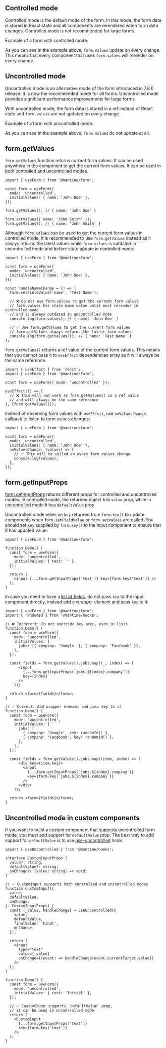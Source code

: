 

## Controlled mode

Controlled mode is the default mode of the form. In this mode, the form data is
stored in React state and all components are rerendered when form data changes.
Controlled mode is not recommended for large forms.

Example of a form with controlled mode:

<Demo data={FormDemos.controlled} />

As you can see in the example above, `form.values` update on every change. This
means that every component that uses `form.values` will rerender on every change.

## Uncontrolled mode

Uncontrolled mode is an alternative mode of the form introduced in 7.8.0 release.
It is now the recommended mode for all forms.
Uncontrolled mode provides significant performance improvements for large forms.

With uncontrolled mode, the form data is stored in a ref instead of React state
and `form.values` are not updated on every change.

Example of a form with uncontrolled mode:

<Demo data={FormDemos.uncontrolled} />

As you can see in the example above, `form.values` do not update at all.

## form.getValues

`form.getValues` function returns current form values. It can be
used anywhere in the component to get the current form values. It can
be used in both controlled and uncontrolled modes.

```tsx
import { useForm } from '@mantine/form';

const form = useForm({
  mode: 'uncontrolled',
  initialValues: { name: 'John Doe' },
});

form.getValues(); // { name: 'John Doe' }

form.setValues({ name: 'John Smith' });
form.getValues(); // { name: 'John Smith' }
```

Although `form.values` can be used to get the current form values in controlled mode, it is
recommended to use `form.getValues` instead as it always returns the latest
values while `form.values` is outdated in uncontrolled mode and before state
update in controlled mode.

```tsx
import { useForm } from '@mantine/form';

const form = useForm({
  mode: 'uncontrolled',
  initialValues: { name: 'John Doe' },
});

const handleNameChange = () => {
  form.setFieldValue('name', 'Test Name');

  // ❌ Do not use form.values to get the current form values
  // form.values has stale name value until next rerender in controlled mode
  // and is always outdated in uncontrolled mode
  console.log(form.values); // { name: 'John Doe' }

  // ✅ Use form.getValues to get the current form values
  // form.getValues always returns the latest form values
  console.log(form.getValues()); // { name: 'Test Name' }
};
```

`form.getValues()` returns a ref value of the current form values. This means that
you cannot pass it to `useEffect` dependencies array as it will always be the same
reference.

```tsx
import { useEffect } from 'react';
import { useForm } from '@mantine/form';

const form = useForm({ mode: 'uncontrolled' });

useEffect(() => {
  // ❌ This will not work as form.getValues() is a ref value
  // and will always be the same reference
}, [form.getValues()]);
```

Instead of observing form values with `useEffect`, use `onValuesChange` callback
to listen to form values changes:

```tsx
import { useForm } from '@mantine/form';

const form = useForm({
  mode: 'uncontrolled',
  initialValues: { name: 'John Doe' },
  onValuesChange: (values) => {
    // ✅ This will be called on every form values change
    console.log(values);
  },
});
```

## form.getInputProps

[form.getInputProps](/form/get-input-props/) returns different props for controlled
and uncontrolled modes. In controlled mode, the returned object has `value` prop,
while in uncontrolled mode it has `defaultValue` prop.

Uncontrolled mode relies on `key` returned from `form.key()` to update
components when `form.setFieldValue` or `form.setValues` are called. You should
set `key` supplied by `form.key()` to the input component to ensure that it has
updated value:

```tsx
import { useForm } from '@mantine/form';

function Demo() {
  const form = useForm({
    mode: 'uncontrolled',
    initialValues: { text: '' },
  });

  return (
    <input {...form.getInputProps('text')} key={form.key('text')} />
  );
}
```

In case you need to have a [list of fields](/form/nested/#nested-arrays),
do not pass `key` to the input component directly, instead add a wrapper
element and pass `key` to it:

```tsx
import { useForm } from '@mantine/form';
import { randomId } from '@mantine/hooks';

// ❌ Incorrect: Do not override key prop, even in lists
function Demo() {
  const form = useForm({
    mode: 'uncontrolled',
    initialValues: {
      jobs: [{ company: 'Google' }, { company: 'Facebook' }],
    },
  });

  const fields = form.getValues().jobs.map((_, index) => (
      <input
        {...form.getInputProps(`jobs.${index}.company`)}
        key={index}
      />
    ));

  return <form>{fields}</form>;
}

// ✅ Correct: Add wrapper element and pass key to it
function Demo() {
  const form = useForm({
    mode: 'uncontrolled',
    initialValues: {
      jobs: [
        { company: 'Google', key: randomId() },
        { company: 'Facebook', key: randomId() },
      ],
    },
  });

  const fields = form.getValues().jobs.map((item, index) => (
      <div key={item.key}>
        <input
          {...form.getInputProps(`jobs.${index}.company`)}
          key={form.key(`jobs.${index}.company`)}
        />
      </div>
    ));

  return <form>{fields}</form>;
}
```

## Uncontrolled mode in custom components

If you want to build a custom component that supports uncontrolled form mode,
you must add support for `defaultValue` prop. The best way to add support for
`defaultValue` is to use [use-uncontrolled](/hooks/use-uncontrolled/) hook:

```tsx
import { useUncontrolled } from '@mantine/hooks';

interface CustomInputProps {
  value?: string;
  defaultValue?: string;
  onChange?: (value: string) => void;
}

// ✅ CustomInput supports both controlled and uncontrolled modes
function CustomInput({
  value,
  defaultValue,
  onChange,
}: CustomInputProps) {
  const [_value, handleChange] = useUncontrolled({
    value,
    defaultValue,
    finalValue: 'Final',
    onChange,
  });

  return (
    <input
      type="text"
      value={_value}
      onChange={(event) => handleChange(event.currentTarget.value)}
    />
  );
}

function Demo() {
  const form = useForm({
    mode: 'uncontrolled',
    initialValues: { text: 'Initial' },
  });

  // ✅ CustomInput supports `defaultValue` prop,
  // it can be used in uncontrolled mode
  return (
    <CustomInput
      {...form.getInputProps('text')}
      key={form.key('text')}
    />
  );
}
```
